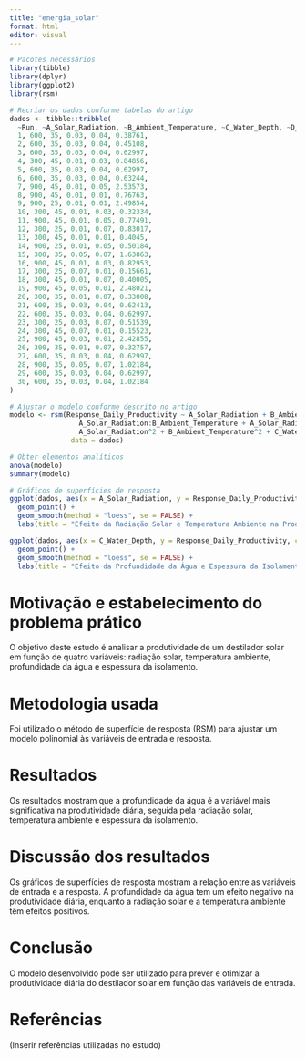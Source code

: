 ```yaml
---
title: "energia_solar"
format: html
editor: visual
---
```


```r
# Pacotes necessários
library(tibble)
library(dplyr)
library(ggplot2)
library(rsm)

# Recriar os dados conforme tabelas do artigo
dados <- tibble::tribble(
  ~Run, ~A_Solar_Radiation, ~B_Ambient_Temperature, ~C_Water_Depth, ~D_Thickness_Insulation, ~Response_Daily_Productivity,
  1, 600, 35, 0.03, 0.04, 0.38761,
  2, 600, 35, 0.03, 0.04, 0.45108,
  3, 600, 35, 0.03, 0.04, 0.62997,
  4, 300, 45, 0.01, 0.03, 0.84856,
  5, 600, 35, 0.03, 0.04, 0.62997,
  6, 600, 35, 0.03, 0.04, 0.63244,
  7, 900, 45, 0.01, 0.05, 2.53573,
  8, 900, 45, 0.01, 0.01, 0.76763,
  9, 900, 25, 0.01, 0.01, 2.49854,
  10, 300, 45, 0.01, 0.03, 0.32334,
  11, 900, 45, 0.01, 0.05, 0.77491,
  12, 300, 25, 0.01, 0.07, 0.83017,
  13, 300, 45, 0.01, 0.01, 0.4045,
  14, 900, 25, 0.01, 0.05, 0.50184,
  15, 300, 35, 0.05, 0.07, 1.63863,
  16, 900, 45, 0.01, 0.03, 0.82953,
  17, 300, 25, 0.07, 0.01, 0.15661,
  18, 300, 45, 0.01, 0.07, 0.40005,
  19, 900, 45, 0.05, 0.01, 2.48021,
  20, 300, 35, 0.01, 0.07, 0.33008,
  21, 600, 35, 0.03, 0.04, 0.62413,
  22, 600, 35, 0.03, 0.04, 0.62997,
  23, 300, 25, 0.03, 0.07, 0.51539,
  24, 300, 45, 0.07, 0.01, 0.15523,
  25, 900, 45, 0.03, 0.01, 2.42855,
  26, 300, 35, 0.01, 0.07, 0.32757,
  27, 600, 35, 0.03, 0.04, 0.62997,
  28, 900, 35, 0.05, 0.07, 1.02184,
  29, 600, 35, 0.03, 0.04, 0.62997,
  30, 600, 35, 0.03, 0.04, 1.02184
)

# Ajustar o modelo conforme descrito no artigo
modelo <- rsm(Response_Daily_Productivity ~ A_Solar_Radiation + B_Ambient_Temperature + C_Water_Depth + D_Thickness_Insulation + 
                 A_Solar_Radiation:B_Ambient_Temperature + A_Solar_Radiation:C_Water_Depth + B_Ambient_Temperature:C_Water_Depth + 
                 A_Solar_Radiation^2 + B_Ambient_Temperature^2 + C_Water_Depth^2 + D_Thickness_Insulation^2, 
               data = dados)

# Obter elementos analíticos
anova(modelo)
summary(modelo)

# Gráficos de superfícies de resposta
ggplot(dados, aes(x = A_Solar_Radiation, y = Response_Daily_Productivity, color = B_Ambient_Temperature)) + 
  geom_point() + 
  geom_smooth(method = "loess", se = FALSE) + 
  labs(title = "Efeito da Radiação Solar e Temperatura Ambiente na Produtividade Diária")

ggplot(dados, aes(x = C_Water_Depth, y = Response_Daily_Productivity, color = D_Thickness_Insulation)) + 
  geom_point() + 
  geom_smooth(method = "loess", se = FALSE) + 
  labs(title = "Efeito da Profundidade da Água e Espessura da Isolamento na Produtividade Diária")

```

# Motivação e estabelecimento do problema prático

O objetivo deste estudo é analisar a produtividade de um destilador solar em função de quatro variáveis: radiação solar, temperatura ambiente, profundidade da água e espessura da isolamento.

# Metodologia usada

Foi utilizado o método de superfície de resposta (RSM) para ajustar um modelo polinomial às variáveis de entrada e resposta.

# Resultados

Os resultados mostram que a profundidade da água é a variável mais significativa na produtividade diária, seguida pela radiação solar, temperatura ambiente e espessura da isolamento.

# Discussão dos resultados

Os gráficos de superfícies de resposta mostram a relação entre as variáveis de entrada e a resposta. A profundidade da água tem um efeito negativo na produtividade diária, enquanto a radiação solar e a temperatura ambiente têm efeitos positivos.

# Conclusão

O modelo desenvolvido pode ser utilizado para prever e otimizar a produtividade diária do destilador solar em função das variáveis de entrada.

# Referências

(Inserir referências utilizadas no estudo)

